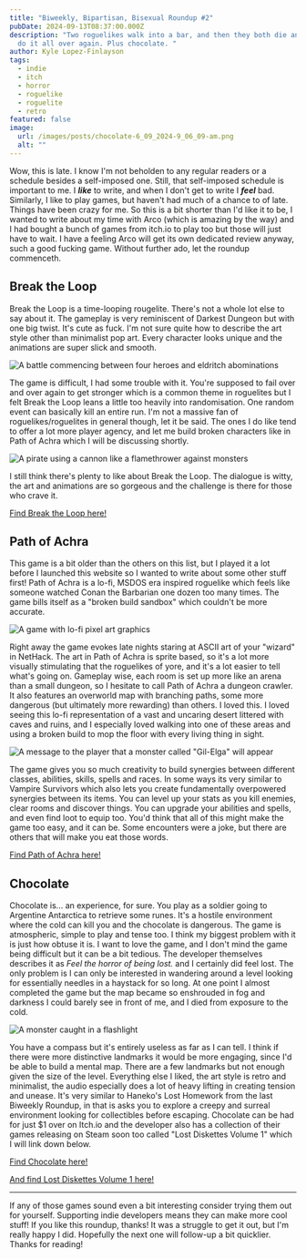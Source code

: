 ```yaml
---
title: "Biweekly, Bipartisan, Bisexual Roundup #2"
pubDate: 2024-09-13T08:37:00.000Z
description: "Two roguelikes walk into a bar, and then they both die and have to
  do it all over again. Plus chocolate. "
author: Kyle Lopez-Finlayson
tags:
  - indie
  - itch
  - horror
  - roguelike
  - roguelite
  - retro
featured: false
image:
  url: /images/posts/chocolate-6_09_2024-9_06_09-am.png
  alt: ""
---
```

Wow, this is late. I know I'm not beholden to any regular readers or a schedule besides a self-imposed one. Still, that self-imposed schedule is important to me. I ***like*** to write, and when I don't get to write I ***feel*** bad. Similarly, I like to play games, but haven't had much of a chance to of late. Things have been crazy for me. So this is a bit shorter than I'd like it to be, I wanted to write about my time with Arco (which is amazing by the way) and I had bought a bunch of games from itch.io to play too but those will just have to wait. I have a feeling Arco will get its own dedicated review anyway, such a good fucking game. Without further ado, let the roundup commenceth.

## Break the Loop

Break the Loop is a time-looping rougelite. There's not a whole lot else to say about it. The gameplay is very reminiscent of Darkest Dungeon but with one big twist. It's cute as fuck. I'm not sure quite how to describe the art style other than minimalist pop art. Every character looks unique and the animations are super slick and smooth. 

![A battle commencing between four heroes and eldritch abominations](/images/posts/breaktheloop-13_09_2024-8_40_37-am.png "Let the battle commence!")

The game is difficult, I had some trouble with it. You're supposed to fail over and over again to get stronger which is a common theme in roguelites but I felt Break the Loop leans a little too heavily into randomisation. One random event can basically kill an entire run. I'm not a massive fan of roguelikes/roguelites in general though, let it be said. The ones I do like tend to offer a lot more player agency, and let me build broken characters like in Path of Achra which I will be discussing shortly. 

![A pirate using a cannon like a flamethrower against monsters](/images/posts/breaktheloop-13_09_2024-8_41_30-am-1-.png "Pirate with a flamethrower? Check. ")

I still think there's plenty to like about Break the Loop. The dialogue is witty, the art and animations are so gorgeous and the challenge is there for those who crave it. 

[Find Break the Loop here!](https://store.steampowered.com/app/1331340/Break_the_Loop/)

## Path of Achra

This game is a bit older than the others on this list, but I played it a lot before I launched this website so I wanted to write about some other stuff first! Path of Achra is a lo-fi, MSDOS era inspired roguelike which feels like someone watched Conan the Barbarian one dozen too many times. The game bills itself as a "broken build sandbox" which couldn't be more accurate. 

![A game with lo-fi pixel art graphics](/images/posts/poa-13_09_2024-4_02_19-pm.png "My barbarian is the strongest barbarian")

Right away the game evokes late nights staring at ASCII art of your "wizard" in NetHack. The art in Path of Achra is sprite based, so it's a lot more visually stimulating that the roguelikes of yore, and it's a lot easier to tell what's going on. Gameplay wise, each room is set up more like an arena than a small dungeon, so I hesitate to call Path of Achra a dungeon crawler. It also features an overworld map with branching paths, some more dangerous (but ultimately more rewarding) than others. I loved this. I loved seeing this lo-fi representation of a vast and uncaring desert littered with caves and ruins, and I especially loved walking into one of these areas and using a broken build to mop the floor with every living thing in sight. 

![A message to the player that a monster called "Gil-Elga" will appear](/images/posts/poa-13_09_2024-4_07_55-pm.png "In case you forgot you were playing a fantasy game.")

The game gives you so much creativity to build synergies between different classes, abilities, skills, spells and races. In some ways its very similar to Vampire Survivors which also lets you create fundamentally overpowered synergies between its items. You can level up your stats as you kill enemies, clear rooms and discover things. You can upgrade your abilities and spells, and even find loot to equip too. You'd think that all of this might make the game too easy, and it can be. Some encounters were a joke, but there are others that will make you eat those words.

[Find Path of Achra here!](https://store.steampowered.com/app/2128270/Path_of_Achra/)

## Chocolate

Chocolate is... an experience, for sure. You play as a soldier going to Argentine Antarctica to retrieve some runes. It's a hostile environment where the cold can kill you and the chocolate is dangerous. The game is atmospheric, simple to play and tense too. I think my biggest problem with it is just how obtuse it is. I want to love the game, and I don't mind the game being difficult but it can be a bit tedious. The developer themselves describes it as *Feel the horror of being lost.* and I certainly did feel lost. The only problem is I can only be interested in wandering around a level looking for essentially needles in a haystack for so long. At one point I almost completed the game but the map became so enshrouded in fog and darkness I could barely see in front of me, and I died from exposure to the cold. 

![A monster caught in a flashlight](/images/posts/chocolate-6_09_2024-9_06_09-am.png "I keep telling people \"Big Chocolate\" is out to get me")

You have a compass but it's entirely useless as far as I can tell. I think if there were more distinctive landmarks it would be more engaging, since I'd be able to build a mental map. There are a few landmarks but not enough given the size of the level. Everything else I liked, the art style is retro and minimalist, the audio especially does a lot of heavy lifting in creating tension and unease. It's very similar to Haneko's Lost Homework from the last Biweekly Roundup, in that is asks you to explore a creepy and surreal environment looking for collectibles before escaping. Chocolate can be had for just $1 over on Itch.io and the developer also has a collection of their games releasing on Steam soon too called "Lost Diskettes Volume 1" which I will link down below.

[Find Chocolate here!](https://pukogames.itch.io/chocolate)

[And find Lost Diskettes Volume 1 here!](https://store.steampowered.com/app/3120250/Lost_Diskettes_Vol1/)

- - -

If any of those games sound even a bit interesting consider trying them out for yourself. Supporting indie developers means they can make more cool stuff! If you like this roundup, thanks! It was a struggle to get it out, but I'm really happy I did. Hopefully the next one will follow-up a bit quicklier. Thanks for reading!

